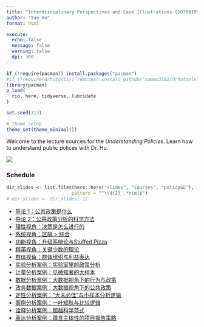 ---
title: "Interdisciplinary Perspectives and Case Illustrations (10700193-90)"
author: "Yue Hu"
format: html

execute:
  echo: false
  message: false
  warning: false
  dpi: 300
---

```{r setup, include=FALSE}
if (!require(pacman)) install.packages("pacman")
#if (!require(drhutools)) remotes::install_github("sammo3182/drhutools")
library(pacman)
p_load(
  rio, here, tidyverse, lubridate
)

set.seed(313)

# Theme setup
theme_set(theme_minimal())
```

Welcome to the lecture sources for the *Understanding Policies*. Learn how to understand public polices with Dr. Hu.

![](https://drhuyue.site:10002/sammo3182/figure/goodluck.gif){fig-align="center"}

### Schedule

```{r slides}
dir_slides <- list.files(here::here("slides", "courses", "policyGE"), 
                        pattern = "^\\d{2}_.*html$")
# dir_slides <- dir_slides[-1]
```


- [导论 1：公共政策是什么](`r dir_slides[1]`)
- [导论 2：公共政策分析的科学方法](`r dir_slides[2]`)
- [理性视角：决策是怎么进行的](`r dir_slides[3]`)
- [系统视角：区隔 > 综合](`r dir_slides[4]`)
- [功能视角：升级系统论与Stuffed Pizza](`r dir_slides[5]`)
- [精英视角：关键少数的理论](`r dir_slides[6]`)
- [群体视角：群体组织与利益表达](`r dir_slides[7]`)
- [实验分析案例：实验室里的政策分析](`r dir_slides[8]`)
- [计量分析案例：见微知著的大样本](`r dir_slides[9]`)
- [数据分析案例：大数据视角下的行为与政策](`r dir_slides[10]`)
- [政务数据案例：大数据视角下的公共政策](/slides_gh/slides/courses/governmentalBigData/10_generalIdea.html)
- [定性分析案例：“大未必佳”与小样本分析逻辑](`r dir_slides[11]`)
- [案例分析案例：一叶知秋与比较逻辑](`r dir_slides[12]`)
- [诠释分析案例：超越科学范式](`r dir_slides[13]`)
- [表达分析案例：蕴含主体性的项目报告策略](`r dir_slides[14]`)